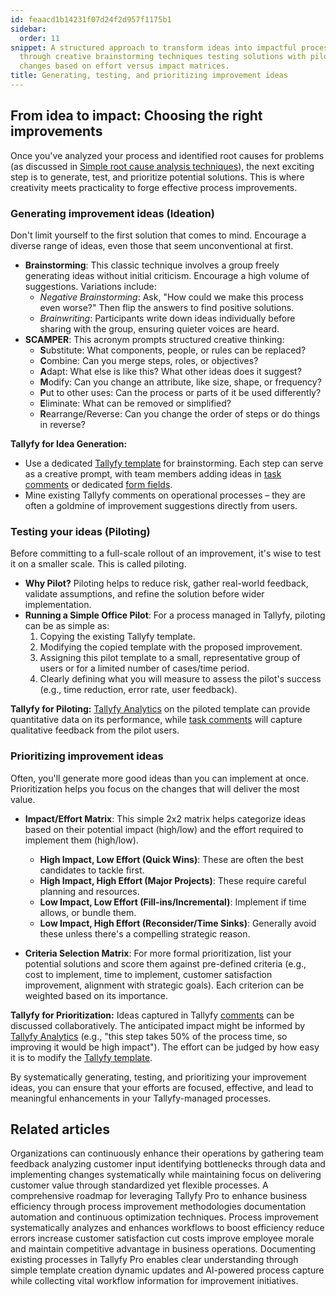 ```yaml
---
id: feaacd1b14231f07d24f2d957f1175b1
sidebar:
  order: 11
snippet: A structured approach to transform ideas into impactful process improvements
  through creative brainstorming techniques testing solutions with pilots and prioritizing
  changes based on effort versus impact matrices.
title: Generating, testing, and prioritizing improvement ideas
---
```


## From idea to impact: Choosing the right improvements

Once you've analyzed your process and identified root causes for problems (as discussed in [Simple root cause analysis techniques](/products/pro/tutorials/how-to/process-improvement/simple-root-cause-analysis-techniques/)), the next exciting step is to generate, test, and prioritize potential solutions. This is where creativity meets practicality to forge effective process improvements.

### Generating improvement ideas (Ideation)

Don't limit yourself to the first solution that comes to mind. Encourage a diverse range of ideas, even those that seem unconventional at first.

-   **Brainstorming**: This classic technique involves a group freely generating ideas without initial criticism. Encourage a high volume of suggestions. Variations include:
    -   *Negative Brainstorming*: Ask, "How could we make this process even worse?" Then flip the answers to find positive solutions.
    -   *Brainwriting*: Participants write down ideas individually before sharing with the group, ensuring quieter voices are heard.
-   **SCAMPER**: This acronym prompts structured creative thinking:
    -   **S**ubstitute: What components, people, or rules can be replaced?
    -   **C**ombine: Can you merge steps, roles, or objectives?
    -   **A**dapt: What else is like this? What other ideas does it suggest?
    -   **M**odify: Can you change an attribute, like size, shape, or frequency?
    -   **P**ut to other uses: Can the process or parts of it be used differently?
    -   **E**liminate: What can be removed or simplified?
    -   **R**earrange/Reverse: Can you change the order of steps or do things in reverse?

**Tallyfy for Idea Generation:**

-   Use a dedicated [Tallyfy template](/products/pro/documenting/templates/) for brainstorming. Each step can serve as a creative prompt, with team members adding ideas in [task comments](/products/pro/tracking-and-tasks/tasks/how-to-report-and-resolve-issues-in-tallyfy/) or dedicated [form fields](/products/pro/tracking-and-tasks/tasks/what-are-form-fields-in-tallyfy/).
-   Mine existing Tallyfy comments on operational processes – they are often a goldmine of improvement suggestions directly from users.

### Testing your ideas (Piloting)

Before committing to a full-scale rollout of an improvement, it's wise to test it on a smaller scale. This is called piloting.

-   **Why Pilot?** Piloting helps to reduce risk, gather real-world feedback, validate assumptions, and refine the solution before wider implementation.
-   **Running a Simple Office Pilot**: For a process managed in Tallyfy, piloting can be as simple as:
    1.  Copying the existing Tallyfy template.
    2.  Modifying the copied template with the proposed improvement.
    3.  Assigning this pilot template to a small, representative group of users or for a limited number of cases/time period.
    4.  Clearly defining what you will measure to assess the pilot's success (e.g., time reduction, error rate, user feedback).

**Tallyfy for Piloting:**
[Tallyfy Analytics](/products/pro/integrations/analytics/) on the piloted template can provide quantitative data on its performance, while [task comments](/products/pro/tracking-and-tasks/tasks/how-to-report-and-resolve-issues-in-tallyfy/) will capture qualitative feedback from the pilot users.

### Prioritizing improvement ideas

Often, you'll generate more good ideas than you can implement at once. Prioritization helps you focus on the changes that will deliver the most value.

-   **Impact/Effort Matrix**: This simple 2x2 matrix helps categorize ideas based on their potential impact (high/low) and the effort required to implement them (high/low).
    -   **High Impact, Low Effort (Quick Wins)**: These are often the best candidates to tackle first.
    -   **High Impact, High Effort (Major Projects)**: These require careful planning and resources.
    -   **Low Impact, Low Effort (Fill-ins/Incremental)**: Implement if time allows, or bundle them.
    -   **Low Impact, High Effort (Reconsider/Time Sinks)**: Generally avoid these unless there's a compelling strategic reason.

-   **Criteria Selection Matrix**: For more formal prioritization, list your potential solutions and score them against pre-defined criteria (e.g., cost to implement, time to implement, customer satisfaction improvement, alignment with strategic goals). Each criterion can be weighted based on its importance.

**Tallyfy for Prioritization:**
Ideas captured in Tallyfy [comments](/products/pro/tracking-and-tasks/tasks/how-to-report-and-resolve-issues-in-tallyfy/) can be discussed collaboratively. The anticipated impact might be informed by [Tallyfy Analytics](/products/pro/integrations/analytics/) (e.g., "this step takes 50% of the process time, so improving it would be high impact"). The effort can be judged by how easy it is to modify the [Tallyfy template](/products/pro/documenting/templates/).

By systematically generating, testing, and prioritizing your improvement ideas, you can ensure that your efforts are focused, effective, and lead to meaningful enhancements in your Tallyfy-managed processes.


## Related articles
<CardGrid>
<LinkTitleCard header="<b>How To > Improve processes effectively</b>" href="/products/pro/tutorials/how-to/improve-processes-effectively/" > Organizations can continuously enhance their operations by gathering team feedback analyzing customer input identifying bottlenecks through data and implementing changes systematically while maintaining focus on delivering customer value through standardized yet flexible processes. </LinkTitleCard>
<LinkTitleCard header="<b>How To > Process improvement with Tallyfy: a comprehensive guide</b>" href="/products/pro/tutorials/how-to/process-improvement/" > A comprehensive roadmap for leveraging Tallyfy Pro to enhance business efficiency through process improvement methodologies documentation automation and continuous optimization techniques. </LinkTitleCard>
<LinkTitleCard header="<b>Process Improvement > What is process improvement and why is it vital?</b>" href="/products/pro/tutorials/how-to/process-improvement/what-is-process-improvement/" > Process improvement systematically analyzes and enhances workflows to boost efficiency reduce errors increase customer satisfaction cut costs improve employee morale and maintain competitive advantage in business operations. </LinkTitleCard>
<LinkTitleCard header="<b>Process Improvement > Understanding your current processes with Tallyfy</b>" href="/products/pro/tutorials/how-to/process-improvement/understanding-your-current-processes-with-tallyfy/" > Documenting existing processes in Tallyfy Pro enables clear understanding through simple template creation dynamic updates and AI-powered process capture while collecting vital workflow information for improvement initiatives. </LinkTitleCard>
</CardGrid>